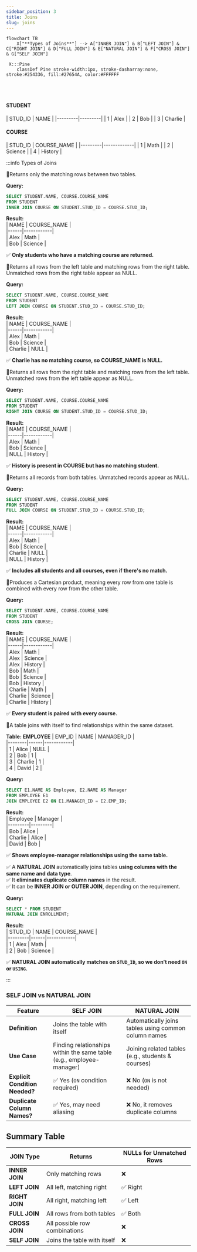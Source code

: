 ```yaml
---
sidebar_position: 3
title: Joins
slug: joins
---
```



```mermaid
flowchart TB
    X["**Types of Joins**"] --> A["INNER JOIN"] & B["LEFT JOIN"] & C["RIGHT JOIN"] & D["FULL JOIN"] & E["NATURAL JOIN"] & F["CROSS JOIN"] & G["SELF JOIN"]

 X:::Pine
    classDef Pine stroke-width:1px, stroke-dasharray:none, stroke:#254336, fill:#27654A, color:#FFFFFF

```

<br></br>
<div style={{display: 'flex'}}>
    <div>
        <h4>STUDENT</h4>
        | STUD_ID | NAME    |
        |---------|---------|
        | 1       | Alex    |
        | 2       | Bob     |
        | 3       | Charlie |
    </div>
    <div style={{width: '20px'}}></div>
    <div>
        <h4>COURSE</h4>
        | STUD_ID | COURSE_NAME |
        |---------|-------------|
        | 1       | Math        |
        | 2       | Science     |
        | 4       | History     |
    </div>
</div>

 

:::info Types of Joins
<Tabs>
<TabItem value="1" label="INNER JOIN">

🔹Returns only the matching rows between two tables. 


**Query:**
```sql
SELECT STUDENT.NAME, COURSE.COURSE_NAME  
FROM STUDENT  
INNER JOIN COURSE ON STUDENT.STUD_ID = COURSE.STUD_ID;
```

**Result:**  
| NAME  | COURSE_NAME |  
|------|------------|  
| Alex  | Math       |  
| Bob   | Science    |  

✅ **Only students who have a matching course are returned.**  
</TabItem>

<TabItem value="2" label="LEFT JOIN">

🔹Returns all rows from the left table and matching rows from the right table. Unmatched rows from the right table appear as NULL.


**Query:**
```sql
SELECT STUDENT.NAME, COURSE.COURSE_NAME  
FROM STUDENT  
LEFT JOIN COURSE ON STUDENT.STUD_ID = COURSE.STUD_ID;
```

**Result:**  
| NAME  | COURSE_NAME |  
|------|------------|  
| Alex  | Math       |  
| Bob   | Science    |  
| Charlie | NULL       |  

✅ **Charlie has no matching course, so COURSE_NAME is NULL.**  

</TabItem>

<TabItem value="3" label="RIGHT JOIN">
🔹Returns all rows from the right table and matching rows from the left table. Unmatched rows from the left table appear as NULL.  


**Query:**
```sql
SELECT STUDENT.NAME, COURSE.COURSE_NAME  
FROM STUDENT  
RIGHT JOIN COURSE ON STUDENT.STUD_ID = COURSE.STUD_ID;
```

**Result:**  
| NAME  | COURSE_NAME |  
|------|------------|  
| Alex  | Math       |  
| Bob   | Science    |  
| NULL  | History    |  

✅ **History is present in COURSE but has no matching student.**  

</TabItem>

<TabItem value="4" label="FULL JOIN">
🔹Returns all records from both tables. Unmatched records appear as NULL.

**Query:**
```sql
SELECT STUDENT.NAME, COURSE.COURSE_NAME  
FROM STUDENT  
FULL JOIN COURSE ON STUDENT.STUD_ID = COURSE.STUD_ID;
```

**Result:**  
| NAME  | COURSE_NAME |  
|------|------------|  
| Alex  | Math       |  
| Bob   | Science    |  
| Charlie | NULL       |  
| NULL  | History    |  

✅ **Includes all students and all courses, even if there's no match.**  

</TabItem>

<TabItem value="5" label="CROSS JOIN">
🔹Produces a Cartesian product, meaning every row from one table is combined with every row from the other table.


**Query:**
```sql
SELECT STUDENT.NAME, COURSE.COURSE_NAME  
FROM STUDENT  
CROSS JOIN COURSE;
```

**Result:**  
| NAME  | COURSE_NAME |  
|------|------------|  
| Alex  | Math       |  
| Alex  | Science    |  
| Alex  | History    |  
| Bob   | Math       |  
| Bob   | Science    |  
| Bob   | History    |  
| Charlie | Math       |  
| Charlie | Science    |  
| Charlie | History    |  

✅ **Every student is paired with every course.**  

</TabItem>

<TabItem value="6" label="SELF JOIN">
🔹A table joins with itself to find relationships within the same dataset.


**Table: EMPLOYEE**
| EMP_ID | NAME  | MANAGER_ID |  
|--------|------|------------|  
| 1      | Alice | NULL       |  
| 2      | Bob   | 1          |  
| 3      | Charlie | 1        |  
| 4      | David | 2          |  

**Query:**
```sql
SELECT E1.NAME AS Employee, E2.NAME AS Manager  
FROM EMPLOYEE E1  
JOIN EMPLOYEE E2 ON E1.MANAGER_ID = E2.EMP_ID;
```

**Result:**  
| Employee | Manager |  
|---------|---------|  
| Bob     | Alice   |  
| Charlie | Alice   |  
| David   | Bob     |  

✅ **Shows employee-manager relationships using the same table.**  

</TabItem>
<TabItem value="7" label="NATURAL JOIN">

✅ A **NATURAL JOIN** automatically joins tables **using columns with the same name and data type**.  
✅ It **eliminates duplicate column names** in the result.  
✅ It can be **INNER JOIN or OUTER JOIN**, depending on the requirement.  

**Query:**  
```sql
SELECT * FROM STUDENT  
NATURAL JOIN ENROLLMENT;
```

**Result:**  
| STUD_ID | NAME  | COURSE_NAME |  
|---------|------|------------|  
| 1       | Alex  | Math       |  
| 2       | Bob   | Science    |  

✅ **NATURAL JOIN automatically matches on `STUD_ID`, so we don’t need `ON` or `USING`.**   


</TabItem>
</Tabs>
:::



### SELF JOIN vs NATURAL JOIN

| Feature        | SELF JOIN | NATURAL JOIN |
|---------------|----------|--------------|
| **Definition** | Joins the table with itself | Automatically joins tables using common column names |
| **Use Case** | Finding relationships within the same table (e.g., employee-manager) | Joining related tables (e.g., students & courses) |
| **Explicit Condition Needed?** | ✅ Yes (`ON` condition required) | ❌ No (`ON` is not needed) |
| **Duplicate Column Names?** | ✅ Yes, may need aliasing | ❌ No, it removes duplicate columns |


## Summary Table

| JOIN Type      | Returns | NULLs for Unmatched Rows |
|---------------|---------|--------------------------|
| **INNER JOIN**  | Only matching rows | ❌ |
| **LEFT JOIN**   | All left, matching right | ✅ Right |
| **RIGHT JOIN**  | All right, matching left | ✅ Left |
| **FULL JOIN**   | All rows from both tables | ✅ Both |
| **CROSS JOIN**  | All possible row combinations | ❌ |
| **SELF JOIN**   | Joins the table with itself | ❌ |

